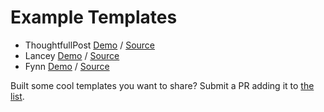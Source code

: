 # Example Templates

- ThoughtfullPost [Demo](https://thoughtfull-post-mailing.vercel.app/) / [Source](https://github.com/sofn-xyz/mailing-templates/tree/main/thoughtful-post)
- Lancey [Demo](https://lancey-mailing.vercel.app/) / [Source](https://github.com/sofn-xyz/mailing-templates/tree/main/lancey)
- Fynn [Demo](https://fynn-mailing.vercel.app/) / [Source](https://github.com/sofn-xyz/mailing-templates/tree/main/fynn)

Built some cool templates you want to share? Submit a PR adding it to [the list]("https://github.com/sofn-xyz/mailing/blob/main/packages/cli/src/generator_templates/js/emails/index.js").
